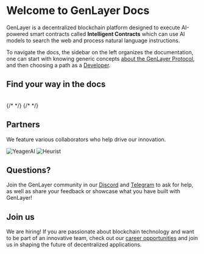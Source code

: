 
# Welcome to GenLayer Docs 
GenLayer is a decentralized blockchain platform designed to execute AI-powered smart contracts called **Intelligent Contracts** which can use AI models to search the web and process natural language instructions.

To navigate the docs, the sidebar on the left organizes the documentation, one can start with knowing generic concepts [about the GenLayer Protocol](/about-genlayer), and 
then choosing a path as a [Developer](/developers).


## Find your way in the docs
<br/>
<div style={{ display: 'grid', gridTemplateColumns: 'repeat(2, minmax(0, 1fr))', gap: '1rem' }}>
  <CustomCard
    arrow
    title="GenLayer Protocol"
    description="An introduction to GenLayer and its core functionalities. Learn what sets GenLayer apart"
    href="/about-genlayer"
  />
  {/* <CustomCard
    arrow
    title="For Holders"
    description="Learn how to interact with the GenLayer Network as a user."
    href="/users"
  /> */}
  <CustomCard
    arrow
    title="For Developers"
    description="All guides to develop Intelligent Contracts using the Python GenLayer SDK."
    href="/developers"
  />
  {/* <CustomCard
    arrow
    title="For Contributors"
    description="Help in the mission to build the future of AI-powered smart contracts."
    href="/contributors"
  /> */}
  <CustomCard
    arrow
    title="For Validators"
    description="Learn how to run a validator node and participate in the GenLayer network."
    href="/validators"
  />
</div>

## Partners

We feature various collaborators who help drive our innovation.

<Cards num={3}>
  <Card image title="YeagerAI" href="/partners/yeager">
    <img src="/yeager.jpeg" alt="YeagerAI" fetchpriority="high" />
  </Card>
  <Card image title="Heurist" href="/partners/heurist">
    <img src="/heurist.png" alt="Heurist" fetchpriority="high" />
  </Card>
</Cards>


## Questions?

Join the GenLayer community in our [Discord](https://discord.gg/8Jm4v89VAu) and [Telegram](https://t.me/genlayer) to ask for help, as well as share your feedback or showcase what you have built with GenLayer!

## Join us

We are hiring! If you are passionate about blockchain technology and want to be part of an innovative team, check out our [career opportunities](https://apply.workable.com/yeager-dot-a-i/) and join us in shaping the future of decentralized applications.

